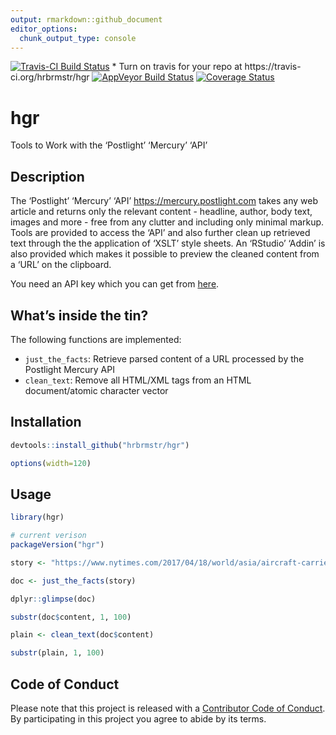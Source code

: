 ```yaml
---
output: rmarkdown::github_document
editor_options: 
  chunk_output_type: console
---
```


[![Travis-CI Build Status](https://travis-ci.org/hrbrmstr/hgr.svg?branch=master)](https://travis-ci.org/hrbrmstr/hgr)
 * Turn on travis for your repo at https://travis-ci.org/hrbrmstr/hgr
[![AppVeyor Build Status](https://ci.appveyor.com/api/projects/status/github/hrbrmstr/hgr?branch=master&svg=true)](https://ci.appveyor.com/project/hrbrmstr/hgr)
[![Coverage Status](https://img.shields.io/codecov/c/github/hrbrmstr/hgr/master.svg)](https://codecov.io/github/hrbrmstr/hgr?branch=master)

# hgr

Tools to Work with the 'Postlight' 'Mercury' 'API'

## Description

The 'Postlight' 'Mercury' 'API' <https://mercury.postlight.com> takes any web article and returns only the relevant content - headline, author, body text, images and more - free from any clutter and including only minimal markup. Tools are provided to access the 'API' and also further clean up retrieved text through the the application of 'XSLT' style sheets. An 'RStudio' 'Addin' is also provided which makes it possible to preview the cleaned content from a 'URL' on the clipboard.

You need an API key which you can get from [here](https://mercury.postlight.com).

## What's inside the tin?

The following functions are implemented:

- `just_the_facts`:	Retrieve parsed content of a URL processed by the Postlight Mercury API
- `clean_text`:	Remove all HTML/XML tags from an HTML document/atomic character vector

## Installation

```r
devtools::install_github("hrbrmstr/hgr")
```

```r
options(width=120)
```

## Usage

```r
library(hgr)

# current verison
packageVersion("hgr")

story <- "https://www.nytimes.com/2017/04/18/world/asia/aircraft-carrier-north-korea-carl-vinson.html?hp&action=click&pgtype=Homepage&clickSource=story-heading&module=first-column-region&region=top-news&WT.nav=top-news&_r=0"

doc <- just_the_facts(story)

dplyr::glimpse(doc)

substr(doc$content, 1, 100)

plain <- clean_text(doc$content)

substr(plain, 1, 100)
```

## Code of Conduct

Please note that this project is released with a [Contributor Code of Conduct](CONDUCT.md). By participating in this project you agree to abide by its terms.